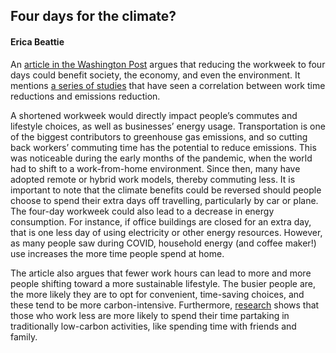 ## Four days for the climate?
#### Erica Beattie

An [article in the Washington Post](https://www.washingtonpost.com/climate-solutions/2022/08/08/4-day-workweek-environment/) argues that reducing the workweek to four days could benefit society, the economy, and even the environment. It mentions [a series of studies](https://research.chalmers.se/en/publication/216709) that have seen a correlation between work time reductions and emissions reduction.

A shortened workweek would directly impact people's commutes and lifestyle choices, as well as businesses' energy usage. Transportation is one of the biggest contributors to greenhouse gas emissions, and so cutting back workers' commuting time has the potential to reduce emissions. This was noticeable during the early months of the pandemic, when the world had to shift to a work-from-home environment. Since then, many have adopted remote or hybrid work models, thereby commuting less. It is important to note that the climate benefits could be reversed should people choose to spend their extra days off travelling, particularly by car or plane. The four-day workweek could also lead to a decrease in energy consumption. For instance, if office buildings are closed for an extra day, that is one less day of using electricity or other energy resources. However, as many people saw during COVID, household energy (and coffee maker!) use increases the more time people spend at home.

The article also argues that fewer work hours can lead to more and more people shifting toward a more sustainable lifestyle. The busier people are, the more likely they are to opt for convenient, time-saving choices, and these tend to be more carbon-intensive. Furthermore, [research](https://www.tandfonline.com/doi/pdf/10.1080/15487733.2005.11907964?needAccess=true) shows that those who work less are more likely to spend their time partaking in traditionally low-carbon activities, like spending time with friends and family.

